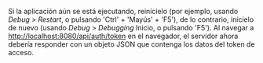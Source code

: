 Si la aplicación aún se está ejecutando, reinícielo (por ejemplo, usando _Debug > Restart_,
o pulsando 'Ctrl' + 'Mayús' + 'F5'), de lo contrario, inícielo de nuevo (usando _Debug > Debugging_ Inicio,
o pulsando 'F5'). Al navegar a [http://localhost:8080/api/auth/token](http://localhost:8080/api/auth/token)
en el navegador, el servidor ahora debería responder con un objeto JSON que contenga los datos del token de acceso.